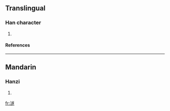==Translingual==
===Han character===
{{Han char|rn=85|rad=水|as=13|sn=16|four=|canj=水卜廿人 (EYTO)}}
# {{defn|Han|sort=水13}}
====References====
{{Han ref|kx=0654.050|dkj=18426|dj=1064.040|hdz=31747.100|uh=6FBB|ud=28603}}

----
==Mandarin==
===Hanzi===
{{cmn-hanzi|pin=[[suì]] (sui4)|wg=sui<sup>4</sup>}}
# {{defn|Mandarin}}

[[fr:澻]]